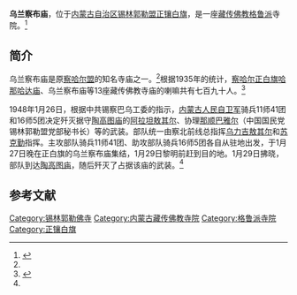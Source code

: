 {{Infobox Tibetan Buddhist monastery
|name =乌兰察布庙
|image = 
|image size = 250px
|alt = 
|caption = 
|t=
|w=
|to = 
|ipa={{IPA|}}
|z=
|thdl=
|e=
|tc=烏蘭察布廟
|s=乌兰察布庙
|p=
|m=
|k=
|pushpin_map = 
|latd =  | latm =  | lats =  | latNS = 
|longd=  | longm= | longs =| longEW = 
|iso_region = 
|map_caption = 
|mapsize = 
|location_country = 中国
|location = {{CHN}}[[内蒙古自治区|内蒙古自治区]][[锡林郭勒盟|锡林郭勒盟]][[正镶白旗|正镶白旗]]
|coordinates_display =
|founded_by = 
|date_founded =
|date_renovated =
|sect = [[格鲁派|格鲁派]]
|mather =
|children =
|dedicated_to = 
|tulku =
|head_lama = 
|head_mgh =
|no._of_monks = 
|architecture = 
|festivals =
|footnotes = 
}}

'''乌兰察布庙'''，位于[[内蒙古自治区|内蒙古自治区]][[锡林郭勒盟|锡林郭勒盟]][[正镶白旗|正镶白旗]]，是一座[[藏传佛教|藏传佛教]][[格鲁派|格鲁派]]寺院。<ref name=xilinribao>{{Cite web |url=http://www.xlglrbw.com/wenshi/2012-05/31/content_3540.htm |title=浅述喇嘛庙宇在锡盟革命斗争中的重要作用，锡林郭勒日报网，2012-05-31 |accessdate=2013-07-22 |archive-date=2014-05-03 |archive-url=https://web.archive.org/web/20140503183503/http://www.xlglrbw.com/wenshi/2012-05/31/content_3540.htm |dead-url=no }}</ref>

==简介==
乌兰察布庙是原[[察哈尔盟|察哈尔盟]]的知名寺庙之一。<ref name=xilinribao/>根据1935年的统计，[[八旗察哈尔|察哈尔正白旗]][[哈那哈达庙|哈那哈达庙]]、乌兰察布庙等13座藏传佛教寺庙的喇嘛共有七百九十人。<ref>{{Cite web |url=http://www.wlcbnews.com/News/NewsInfo.aspx?NewsID=235 |title=察哈尔地区的喇嘛寺院及庙堂文化，乌兰察布新闻网，2006-9-13 |accessdate=2013-07-22 |archive-date=2013-07-20 |archive-url=https://archive.is/20130720163051/http://www.wlcbnews.com/News/NewsInfo.aspx?NewsID=235 |dead-url=yes }}</ref>

1948年1月26日，根据中共锡察巴乌工委的指示，[[内蒙古人民自卫军|内蒙古人民自卫军]]骑兵11师41团和16师5团决定歼灭据守[[陶高图庙|陶高图庙]]的[[阿拉坦敖其尔|阿拉坦敖其尔]]、协理[[那顺巴雅尔|那顺巴雅尔]]（中国国民党锡林郭勒盟党部秘书长）等的武装。部队统一由察北前线总指挥[[乌献文|乌力吉敖其尔]]和[[苏克勤|苏克勤]]指挥。主攻部队骑兵11师41团、助攻部队骑兵16师5团各自从驻地出发，于1月27日晚在正白旗的乌兰察布庙集结，1月29日黎明前赶到目的地。1月29日拂晓，部队到达[[陶高图庙|陶高图庙]]，随后歼灭了占据该庙的武装。<ref name=xilinribao/>

==参考文献==
{{reflist}}

[[Category:锡林郭勒佛寺|Category:锡林郭勒佛寺]] 
[[Category:内蒙古藏传佛教寺院|Category:内蒙古藏传佛教寺院]]
[[Category:格鲁派寺院|Category:格鲁派寺院]]
[[Category:正镶白旗|Category:正镶白旗]]